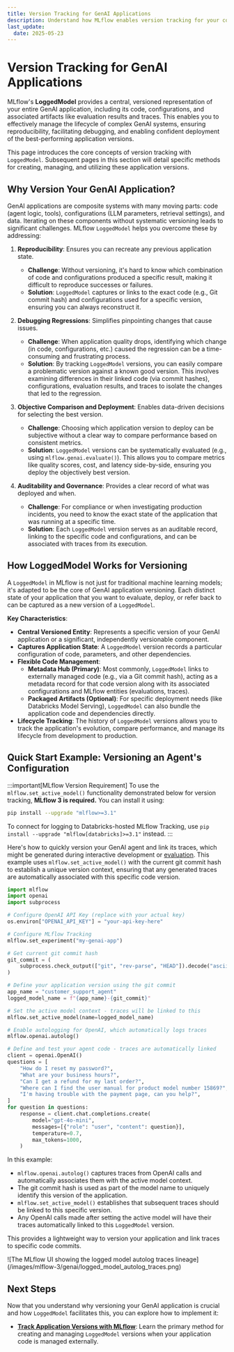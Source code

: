```yaml
---
title: Version Tracking for GenAI Applications
description: Understand how MLflow enables version tracking for your complete GenAI applications using LoggedModels, linking code, configurations, evaluations, and traces.
last_update:
  date: 2025-05-23
---
```



# Version Tracking for GenAI Applications

MLflow's **<APILink fn="mlflow.entities.LoggedModel">LoggedModel</APILink>** provides a central, versioned representation of your entire GenAI application, including its code, configurations, and associated artifacts like evaluation results and traces. This enables you to effectively manage the lifecycle of complex GenAI systems, ensuring reproducibility, facilitating debugging, and enabling confident deployment of the best-performing application versions.

This page introduces the core concepts of version tracking with `LoggedModel`. Subsequent pages in this section will detail specific methods for creating, managing, and utilizing these application versions.

## Why Version Your GenAI Application?

GenAI applications are composite systems with many moving parts: code (agent logic, tools), configurations (LLM parameters, retrieval settings), and data. Iterating on these components without systematic versioning leads to significant challenges. MLflow `LoggedModel` helps you overcome these by addressing:

1.  **Reproducibility**: Ensures you can recreate any previous application state.

    - **Challenge**: Without versioning, it's hard to know which combination of code and configurations produced a specific result, making it difficult to reproduce successes or failures.
    - **Solution**: `LoggedModel` captures or links to the exact code (e.g., Git commit hash) and configurations used for a specific version, ensuring you can always reconstruct it.

2.  **Debugging Regressions**: Simplifies pinpointing changes that cause issues.

    - **Challenge**: When application quality drops, identifying which change (in code, configurations, etc.) caused the regression can be a time-consuming and frustrating process.
    - **Solution**: By tracking `LoggedModel` versions, you can easily compare a problematic version against a known good version. This involves examining differences in their linked code (via commit hashes), configurations, evaluation results, and traces to isolate the changes that led to the regression.

3.  **Objective Comparison and Deployment**: Enables data-driven decisions for selecting the best version.

    - **Challenge**: Choosing which application version to deploy can be subjective without a clear way to compare performance based on consistent metrics.
    - **Solution**: `LoggedModel` versions can be systematically evaluated (e.g., using `mlflow.genai.evaluate()`). This allows you to compare metrics like quality scores, cost, and latency side-by-side, ensuring you deploy the objectively best version.

4.  **Auditability and Governance**: Provides a clear record of what was deployed and when.
    - **Challenge**: For compliance or when investigating production incidents, you need to know the exact state of the application that was running at a specific time.
    - **Solution**: Each `LoggedModel` version serves as an auditable record, linking to the specific code and configurations, and can be associated with traces from its execution.

## How <APILink fn="mlflow.entities.LoggedModel">LoggedModel</APILink> Works for Versioning

A `LoggedModel` in MLflow is not just for traditional machine learning models; it's adapted to be the core of GenAI application versioning. Each distinct state of your application that you want to evaluate, deploy, or refer back to can be captured as a new version of a `LoggedModel`.

**Key Characteristics**:

- **Central Versioned Entity**: Represents a specific version of your GenAI application or a significant, independently versionable component.
- **Captures Application State**: A `LoggedModel` version records a particular configuration of code, parameters, and other dependencies.
- **Flexible Code Management**:
  - **Metadata Hub (Primary)**: Most commonly, `LoggedModel` links to externally managed code (e.g., via a Git commit hash), acting as a metadata record for that code version along with its associated configurations and MLflow entities (evaluations, traces).
  - **Packaged Artifacts (Optional)**: For specific deployment needs (like Databricks Model Serving), `LoggedModel` can also bundle the application code and dependencies directly.
- **Lifecycle Tracking**: The history of `LoggedModel` versions allows you to track the application's evolution, compare performance, and manage its lifecycle from development to production.

## Quick Start Example: Versioning an Agent's Configuration

:::important[MLflow Version Requirement]
To use the `mlflow.set_active_model()` functionality demonstrated below for version tracking, **MLflow 3 is required.** You can install it using:

```bash
pip install --upgrade "mlflow>=3.1"
```

To connect for logging to Databricks-hosted MLflow Tracking, use `pip install --upgrade "mlflow[databricks]>=3.1"` instead.
:::

Here's how to quickly version your GenAI agent and link its traces, which might be generated during interactive development or [evaluation](/genai/eval-monitor). This example uses `mlflow.set_active_model()` with the current git commit hash to establish a unique version context, ensuring that any generated traces are automatically associated with this specific code version.

```python
import mlflow
import openai
import subprocess

# Configure OpenAI API Key (replace with your actual key)
os.environ["OPENAI_API_KEY"] = "your-api-key-here"

# Configure MLflow Tracking
mlflow.set_experiment("my-genai-app")

# Get current git commit hash
git_commit = (
    subprocess.check_output(["git", "rev-parse", "HEAD"]).decode("ascii").strip()[:8]
)

# Define your application version using the git commit
app_name = "customer_support_agent"
logged_model_name = f"{app_name}-{git_commit}"

# Set the active model context - traces will be linked to this
mlflow.set_active_model(name=logged_model_name)

# Enable autologging for OpenAI, which automatically logs traces
mlflow.openai.autolog()

# Define and test your agent code - traces are automatically linked
client = openai.OpenAI()
questions = [
    "How do I reset my password?",
    "What are your business hours?",
    "Can I get a refund for my last order?",
    "Where can I find the user manual for product model number 15869?",
    "I'm having trouble with the payment page, can you help?",
]
for question in questions:
    response = client.chat.completions.create(
        model="gpt-4o-mini",
        messages=[{"role": "user", "content": question}],
        temperature=0.7,
        max_tokens=1000,
    )
```

In this example:

- `mlflow.openai.autolog()` captures traces from OpenAI calls and automatically associates them with the active model context.
- The git commit hash is used as part of the model name to uniquely identify this version of the application.
- `mlflow.set_active_model()` establishes that subsequent traces should be linked to this specific version.
- Any OpenAI calls made after setting the active model will have their traces automatically linked to this `LoggedModel` version.

This provides a lightweight way to version your application and link traces to specific code commits.

<div className="center-div" style={{ width: "100%" }}>
  ![The MLflow UI showing the logged model autolog traces
  lineage](/images/mlflow-3/genai/logged_model_autolog_traces.png)
</div>

## Next Steps

Now that you understand why versioning your GenAI application is crucial and how `LoggedModel` facilitates this, you can explore how to implement it:

- **[Track Application Versions with MLflow](/genai/prompt-version-mgmt/version-tracking/track-application-versions-with-mlflow)**: Learn the primary method for creating and managing `LoggedModel` versions when your application code is managed externally.
